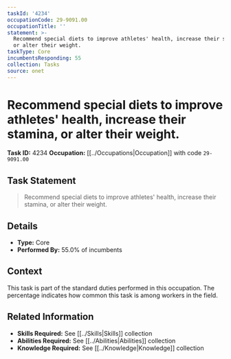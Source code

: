 ```yaml
---
taskId: '4234'
occupationCode: 29-9091.00
occupationTitle: ''
statement: >-
  Recommend special diets to improve athletes' health, increase their stamina,
  or alter their weight.
taskType: Core
incumbentsResponding: 55
collection: Tasks
source: onet
---
```

# Recommend special diets to improve athletes' health, increase their stamina, or alter their weight.

**Task ID:** 4234
**Occupation:** [[../Occupations|Occupation]] with code `29-9091.00`

## Task Statement

> Recommend special diets to improve athletes' health, increase their stamina, or alter their weight.

## Details

- **Type:** Core
- **Performed By:** 55.0% of incumbents

## Context

This task is part of the standard duties performed in this occupation. The percentage indicates how common this task is among workers in the field.

## Related Information

- **Skills Required:** See [[../Skills|Skills]] collection
- **Abilities Required:** See [[../Abilities|Abilities]] collection
- **Knowledge Required:** See [[../Knowledge|Knowledge]] collection

